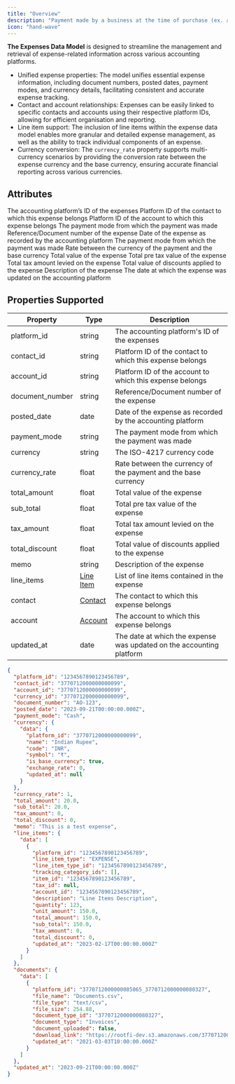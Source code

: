 ```yaml
---
title: "Overview"
description: "Payment made by a business at the time of purchase (ex. a credit card payment)"
icon: "hand-wave"
---
```


**The Expenses Data Model** is designed to streamline the management and retrieval of expense-related information across various accounting platforms.

- Unified expense properties: The model unifies essential expense information, including document numbers, posted dates, payment modes, and currency details, facilitating consistent and accurate expense tracking.
- Contact and account relationships: Expenses can be easily linked to specific contacts and accounts using their respective platform IDs, allowing for efficient organisation and reporting.
- Line item support: The inclusion of line items within the expense data model enables more granular and detailed expense management, as well as the ability to track individual components of an expense.
- Currency conversion: The `currency_rate` property supports multi-currency scenarios by providing the conversion rate between the expense currency and the base currency, ensuring accurate financial reporting across various currencies.

## Attributes

<ResponseField name="platform_id" type="string" required>
  The accounting platform’s ID of the expenses
</ResponseField>

<ResponseField name="contact_id" type="string">
  Platform ID of the contact to which this expense belongs
</ResponseField>

<ResponseField name="account_id" type="string">
  Platform ID of the account to which this expense belongs
</ResponseField>

<ResponseField name="currency_id" type="string">
  The payment mode from which the payment was made
</ResponseField>

<ResponseField name="document_number" type="string">
  Reference/Document number of the expense
</ResponseField>

<ResponseField name="posted_date" type="date">
  Date of the expense as recorded by the accounting platform
</ResponseField>

<ResponseField name="payment_mode" type="string">
  The payment mode from which the payment was made
</ResponseField>

<ResponseField name="currency" type="object">
  <Expandable title="properties">
    <ResponseField name="data" type="Object">
      <Expandable title="properties">
        <Snippet file="currency_snippet.mdx" />
      </Expandable>
    </ResponseField>
  </Expandable>
</ResponseField>

<ResponseField name="currency_rate" type="float">
  Rate between the currency of the payment and the base currency
</ResponseField>

<ResponseField name="total_amount" type="float">
  Total value of the expense
</ResponseField>

<ResponseField name="sub_total" type="float">
  Total pre tax value of the expense
</ResponseField>

<ResponseField name="tax_amount" type="float">
  Total tax amount levied on the expense
</ResponseField>

<ResponseField name="total_discount" type="float">
  Total value of discounts applied to the expense
</ResponseField>

<ResponseField name="memo" type="string">
  Description of the expense
</ResponseField>

<ResponseField name="line_items" type="Line Item">
  <Expandable title="properties">
    <ResponseField name="data" type="Object">
      <Expandable title="properties">
        <Snippet file="line_items_snippeet.mdx" />
      </Expandable>
    </ResponseField>
  </Expandable>
</ResponseField>

<ResponseField name="contact" type="Contact">
  <Expandable title="properties">
    <ResponseField name="data" type="Object">
      <Expandable title="properties">
        <Snippet file="contact_snippet.mdx" />
      </Expandable>
    </ResponseField>
  </Expandable>
</ResponseField>

<ResponseField name="account" type="Account">
  <Expandable title="properties">
    <ResponseField name="data" type="Object">
      <Expandable title="properties">
        <Snippet file="accounts_snippets.mdx" />
      </Expandable>
    </ResponseField>
  </Expandable>
</ResponseField>

<ResponseField name="updated_at" type="date">
  The date at which the expense was updated on the accounting platform
</ResponseField>

## Properties Supported

| Property        | Type                          | Description                                                          |
| --------------- | ----------------------------- | -------------------------------------------------------------------- |
| platform_id     | string                        | The accounting platform's ID of the expenses                         |
| contact_id      | string                        | Platform ID of the contact to which this expense belongs             |
| account_id      | string                        | Platform ID of the account to which this expense belongs             |
| document_number | string                        | Reference/Document number of the expense                             |
| posted_date     | date                          | Date of the expense as recorded by the accounting platform           |
| payment_mode    | string                        | The payment mode from which the payment was made                     |
| currency        | string                        | The ISO-4217 currency code                                           |
| currency_rate   | float                         | Rate between the currency of the payment and the base currency       |
| total_amount    | float                         | Total value of the expense                                           |
| sub_total       | float                         | Total pre tax value of the expense                                   |
| tax_amount      | float                         | Total tax amount levied on the expense                               |
| total_discount  | float                         | Total value of discounts applied to the expense                      |
| memo            | string                        | Description of the expense                                           |
| line_items      | [Line Item](/docs/line-items) | List of line items contained in the expense                          |
| contact         | [Contact](/docs/contacts)     | The contact to which this expense belongs                            |
| account         | [Account](/docs/accounts)     | The account to which this expense belongs                            |
| updated_at      | date                          | The date at which the expense was updated on the accounting platform |

<ResponseExample name="The Bank Transaction Object" >

```json The Expense Response Object
{
  "platform_id": "1234567890123456789",
  "contact_id": "3770712000000000099",
  "account_id": "3770712000000000099",
  "currency_id": "3770712000000000099",
  "document_number": "AO-123",
  "posted_date": "2023-09-21T00:00:00.000Z",
  "payment_mode": "Cash",
  "currency": {
    "data": {
      "platform_id": "3770712000000000099",
      "name": "Indian Rupee",
      "code": "INR",
      "symbol": "₹",
      "is_base_currency": true,
      "exchange_rate": 0,
      "updated_at": null
    }
  },
  "currency_rate": 1,
  "total_amount": 20.0,
  "sub_total": 20.0,
  "tax_amount": 0,
  "total_discount": 0,
  "memo": "This is a test expense",
  "line_items": {
    "data": [
      {
        "platform_id": "1234567890123456789",
        "line_item_type": "EXPENSE",
        "line_item_type_id": "1234567890123456789",
        "tracking_category_ids": [],
        "item_id": "1234567890123456789",
        "tax_id": null,
        "account_id": "1234567890123456789",
        "description": "Line Items Description",
        "quantity": 123,
        "unit_amount": 150.0,
        "total_amount": 150.0,
        "sub_total": 150.0,
        "tax_amount": 0,
        "total_discount": 0,
        "updated_at": "2023-02-17T00:00:00.000Z"
      }
    ]
  },
  "documents": {
    "data": [
      {
        "platform_id": "3770712000000085065_3770712000000080327",
        "file_name": "Documents.csv",
        "file_type": "text/csv",
        "file_size": 254.88,
        "document_type_id": "3770712000000080327",
        "document_type": "Invoices",
        "document_uploaded": false,
        "download_link": "https://rootfi-dev.s3.amazonaws.com/3770712000000085065_3770712000000080327",
        "updated_at": "2021-03-03T10:00:00.000Z"
      }
    ]
  },
  "updated_at": "2023-09-21T00:00:00.000Z"
}
```

</ResponseExample>
